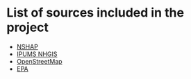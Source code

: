 # List of sources included in the project

  * [NSHAP](https://www.icpsr.umich.edu/web/NACDA/studies/34921#)  
  * [IPUMS NHGIS](https://www.nhgis.org/)  
  * [OpenStreetMap](https://www.openstreetmap.org/#map=6/40.007/-2.488)  
  * [EPA](https://www.epa.gov/data)  
  
  
  